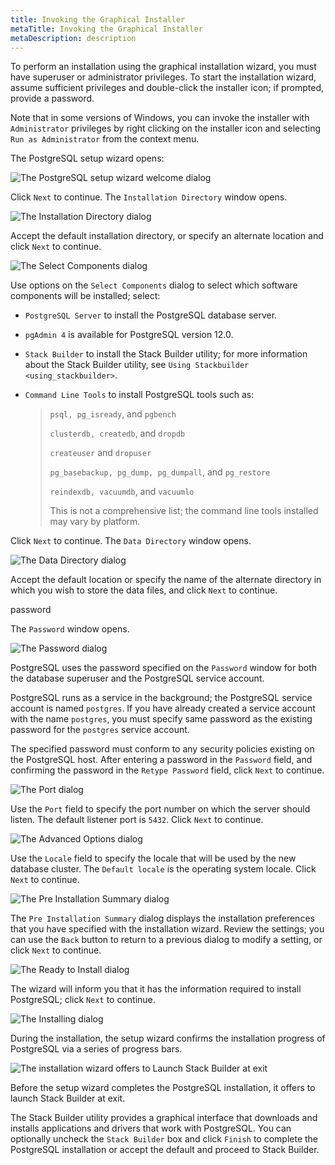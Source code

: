 ```yaml
---
title: Invoking the Graphical Installer
metaTitle: Invoking the Graphical Installer
metaDescription: description
---
```


To perform an installation using the graphical installation wizard, you
must have superuser or administrator privileges. To start the
installation wizard, assume sufficient privileges and double-click the
installer icon; if prompted, provide a password.

Note that in some versions of Windows, you can invoke the installer with
`Administrator` privileges by right clicking on the installer icon and
selecting `Run as Administrator` from the context menu.

The PostgreSQL setup wizard opens:

![*The PostgreSQL setup wizard welcome
dialog*](images/the_postgresql_setup_wizard_welcome.png)

Click `Next` to continue. The `Installation Directory` window opens.

![*The Installation Directory
dialog*](images/the_installation_directory_dialog.png)

Accept the default installation directory, or specify an alternate
location and click `Next` to continue.

![*The Select Components
dialog*](images/the_select_components_dialog.png)

Use options on the `Select Components` dialog to select which software
components will be installed; select:

  - `PostgreSQL Server` to install the PostgreSQL database server.

  - `pgAdmin 4` is available for PostgreSQL version 12.0.

  - `Stack Builder` to install the Stack Builder utility; for more
    information about the Stack Builder utility, see `Using Stackbuilder
    <using_stackbuilder>`.

  - `Command Line Tools` to install PostgreSQL tools such as:
    
    > `psql, pg_isready`, and `pgbench`
    > 
    > `clusterdb, createdb`, and `dropdb`
    > 
    > `createuser` and `dropuser`
    > 
    > `pg_basebackup, pg_dump, pg_dumpall`, and `pg_restore`
    > 
    > `reindexdb, vacuumdb`, and `vacuumlo`
    > 
    > This is not a comprehensive list; the command line tools installed
    > may vary by platform.

Click `Next` to continue. The `Data Directory` window opens.

![*The Data Directory dialog*](images/the_data_directory_dialog.png)

Accept the default location or specify the name of the alternate
directory in which you wish to store the data files, and click `Next` to
continue.

<div class="index">

password

</div>

The `Password` window opens.

![*The Password dialog*](images/the_password_dialog.png)

PostgreSQL uses the password specified on the `Password` window for both
the database superuser and the PostgreSQL service account.

PostgreSQL runs as a service in the background; the PostgreSQL service
account is named `postgres`. If you have already created a service
account with the name `postgres`, you must specify same password as the
existing password for the `postgres` service account.

The specified password must conform to any security policies existing on
the PostgreSQL host. After entering a password in the `Password` field,
and confirming the password in the `Retype Password` field, click `Next`
to continue.

![*The Port dialog*](images/the_port_dialog.png)

Use the `Port` field to specify the port number on which the server
should listen. The default listener port is `5432`. Click `Next` to
continue.

![*The Advanced Options dialog*](images/the_advanced_options_dialog.png)

Use the `Locale` field to specify the locale that will be used by the
new database cluster. The `Default locale` is the operating system
locale. Click `Next` to continue.

![*The Pre Installation Summary
dialog*](images/the_preinstallation_summary_dialog.png)

The `Pre Installation Summary` dialog displays the installation
preferences that you have specified with the installation wizard. Review
the settings; you can use the `Back` button to return to a previous
dialog to modify a setting, or click `Next` to continue.

![*The Ready to Install dialog*](images/the_ready_to_install_dialog.png)

The wizard will inform you that it has the information required to
install PostgreSQL; click `Next` to continue.

![*The Installing dialog*](images/the_installing_dialog.png)

During the installation, the setup wizard confirms the installation
progress of PostgreSQL via a series of progress bars.

![*The installation wizard offers to Launch Stack Builder at
exit*](images/the_installation_wizard_offers_to_launch_stack_builder.png)

Before the setup wizard completes the PostgreSQL installation, it offers
to launch Stack Builder at exit.

The Stack Builder utility provides a graphical interface that downloads
and installs applications and drivers that work with PostgreSQL. You can
optionally uncheck the `Stack Builder` box and click `Finish` to
complete the PostgreSQL installation or accept the default and proceed
to Stack Builder.
